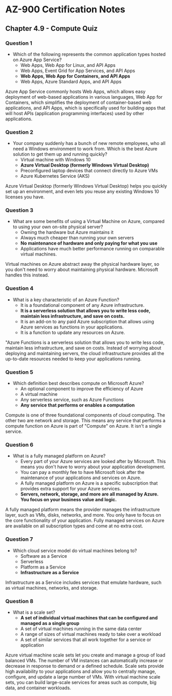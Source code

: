 # AZ-900 Certification Notes
## Chapter 4.9 - Compute Quiz

### Question 1
* Which of the following represents the common application types hosted on Azure App Service?
	* Web Apps, Web App for Linux, and API Apps
	* Web Apps, Event Grid for App Services, and API Apps
	* **Web Apps, Web App for Containers, and API Apps**
	* Web Apps, Azure Standard Apps, and API Apps

Azure App Service commonly hosts Web Apps, which allows easy deployment of web-based applications in various languages, Web App for Containers, which simplifies the deployment of container-based web applications, and API Apps, which is specifically used for building apps that will host APIs (application programming interfaces) used by other applications.

### Question 2
* Your company suddenly has a bunch of new remote employees, who all need a Windows environment to work from. Which is the best Azure solution to get them up and running quickly?
	* Virtual machine with Windows 10
	* **Azure Virtual Desktop (formerly Windows Virtual Desktop)**
	* Preconfigured laptop devices that connect directly to Azure VMs
	* Azure Kubernetes Service (AKS)

Azure Virtual Desktop (formerly Windows Virtual Desktop) helps you quickly set up an environment, and even lets you reuse any existing Windows 10 licenses you have.

### Question 3
* What are some benefits of using a Virtual Machine on Azure, compared to using your own on-site physical server?
	*   Owning the hardware but Azure maintains it
	* Always much cheaper than running your own servers
	* **No maintenance of hardware and only paying for what you use**
	* Applications have much better performance running on comparable virtual machines.

Virtual machines on Azure abstract away the physical hardware layer, so you don't need to worry about maintaining physical hardware. Microsoft handles this instead.

### Question 4
* What is a key characteristic of an Azure Function?
	*   It is a foundational component of any Azure infrastructure.
	* **It is a serverless solution that allows you to write less code, maintain less infrastructure, and save on costs.**
	* It is an add-on to any paid Azure subscription that allows using Azure services as functions in your applications.
	* It is a function to update any resources on Azure.

"Azure Functions is a serverless solution that allows you to write less code, maintain less infrastructure, and save on costs. Instead of worrying about deploying and maintaining servers, the cloud infrastructure provides all the up-to-date resources needed to keep your applications running.

### Question 5
* Which definition best describes compute on Microsoft Azure?
	* An optional component to improve the efficiency of Azure
	* A virtual machine
	* Any serverless service, such as Azure Functions
	* **Any service that performs or enables a computation**

Compute is one of three foundational components of cloud computing. The other two are network and storage. This means any service that performs a compute function on Azure is part of "Compute" on Azure. It isn't a single service.

### Question 6
* What is a fully managed platform on Azure?
	* Every part of your Azure services are looked after by Microsoft. This means you don't have to worry about your application development.
	* You can pay a monthly fee to have Microsoft look after the maintenance of your applications and services on Azure.
	* A fully managed platform on Azure is a specific subscription that provides extra support for your Azure services.
	* **Servers, network, storage, and more are all managed by Azure. You focus on your business value and logic.**

A fully managed platform means the provider manages the infrastructure layer, such as VMs, disks, networks, and more. You only have to focus on the core functionality of your application. Fully managed services on Azure are available on all subscription types and come at no extra cost.

### Question 7
* Which cloud service model do virtual machines belong to?
	* Software as a Service
	* Serverless
	* Platform as a Service
	* **Infrastructure as a Service**

Infrastructure as a Service includes services that emulate hardware, such as virtual machines, networks, and storage.

### Question 8
* What is a scale set?
	* **A set of individual virtual machines that can be configured and managed as a single group**
	* A set of virtual machines running in the same data center
	* A range of sizes of virtual machines ready to take over a workload
	* A set of similar services that all work together for a service or application

Azure virtual machine scale sets let you create and manage a group of load balanced VMs. The number of VM instances can automatically increase or decrease in response to demand or a defined schedule. Scale sets provide high availability to your applications and allow you to centrally manage, configure, and update a large number of VMs. With virtual machine scale sets, you can build large-scale services for areas such as compute, big data, and container workloads.